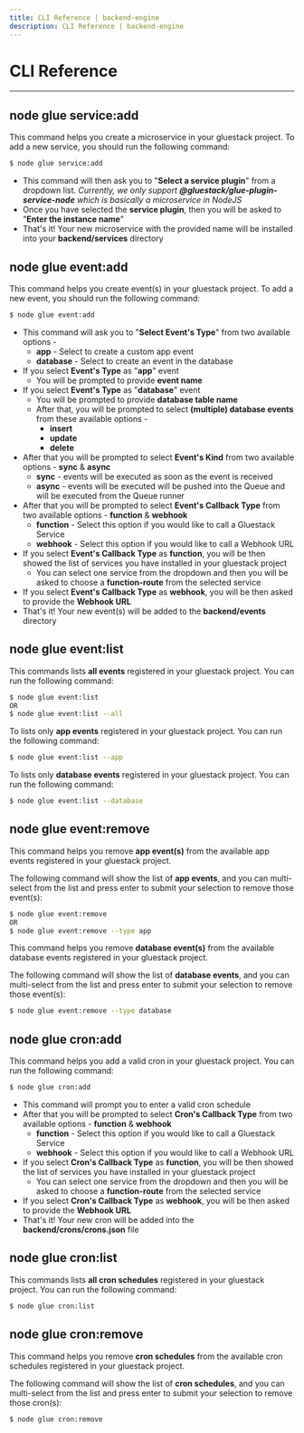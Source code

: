 ```yaml
---
title: CLI Reference | backend-engine
description: CLI Reference | backend-engine
---
```



<Meta title="Backend Engine Plugin Docs/CLI Reference" />

# CLI Reference
---

## node glue service:add

This command helps you create a microservice in your gluestack project. To add a new service, you should run the
following command:
```sh
$ node glue service:add
```

- This command will then ask you to "**Select a service plugin**" from a dropdown list. _Currently, we only support
**@gluestack/glue-plugin-service-node** which is basically a microservice in NodeJS_
- Once you have selected the **service plugin**, then you will be asked to "**Enter the instance name**"
- That's it! Your new microservice with the provided name will be installed into your **backend/services** directory

## node glue event:add

This command helps you create event(s) in your gluestack project. To add a new event, you should run the following command:
```sh
$ node glue event:add
```

- This command will ask you to "**Select Event's Type**" from two available options -
  - **app** - Select to create a custom app event
  - **database** - Select to create an event in the database
- If you select **Event's Type** as "**app**" event
  - You will be prompted to provide **event name**
- If you select **Event's Type** as "**database**" event
  - You will be prompted to provide **database table name**
  - After that, you will be prompted to select **(multiple) database events** from these available options -
    - **insert**
    - **update**
    - **delete**
- After that you will be prompted to select **Event's Kind** from two available options - **sync** & **async**
  - **sync** - events will be executed as soon as the event is received
  - **async** - events will be executed will be pushed into the Queue and will be executed from the Queue runner
- After that you will be prompted to select **Event's Callback Type** from two available options - **function** & **webhook**
  - **function** - Select this option if you would like to call a Gluestack Service
  - **webhook** - Select this option if you would like to call a Webhook URL
- If you select **Event's Callback Type** as **function**, you will be then showed the list of services you have installed in your gluestack project
  - You can select one service from the dropdown and then you will be asked to choose a **function-route** from the selected service
- If you select **Event's Callback Type** as **webhook**, you will be then asked to provide the **Webhook URL**
- That's it! Your new event(s) will be added to the **backend/events** directory

## node glue event:list

This commands lists **all events** registered in your gluestack project. You can run the following command:
```sh
$ node glue event:list
OR
$ node glue event:list --all
```

To lists only **app events** registered in your gluestack project. You can run the following command:
```sh
$ node glue event:list --app
```

To lists only **database events** registered in your gluestack project. You can run the following command:
```sh
$ node glue event:list --database
```

## node glue event:remove

This command helps you remove **app event(s)** from the available app events registered in your gluestack project.

The following command will show the list of **app events**, and you can multi-select from the list and
press enter to submit your selection to remove those event(s):
```sh
$ node glue event:remove
OR
$ node glue event:remove --type app
```

This command helps you remove **database event(s)** from the available database events registered in your gluestack project.

The following command will show the list of **database events**, and you can multi-select from the list and
press enter to submit your selection to remove those event(s):
```sh
$ node glue event:remove --type database
```

## node glue cron:add

This command helps you add a valid cron in your gluestack project. You can run the following command:
```sh
$ node glue cron:add
```

- This command will prompt you to enter a valid cron schedule
- After that you will be prompted to select **Cron's Callback Type** from two available options - **function** & **webhook**
  - **function** - Select this option if you would like to call a Gluestack Service
  - **webhook** - Select this option if you would like to call a Webhook URL
- If you select **Cron's Callback Type** as **function**, you will be then showed the list of services you have installed in your gluestack project
  - You can select one service from the dropdown and then you will be asked to choose a **function-route** from the selected service
- If you select **Cron's Callback Type** as **webhook**, you will be then asked to provide the **Webhook URL**
- That's it! Your new cron will be added into the **backend/crons/crons.json** file

## node glue cron:list

This commands lists **all cron schedules** registered in your gluestack project. You can run the following command:
```sh
$ node glue cron:list
```

## node glue cron:remove

This command helps you remove **cron schedules** from the available cron schedules registered in your gluestack project.

The following command will show the list of **cron schedules**, and you can multi-select from the list and
press enter to submit your selection to remove those cron(s):
```sh
$ node glue cron:remove
```

